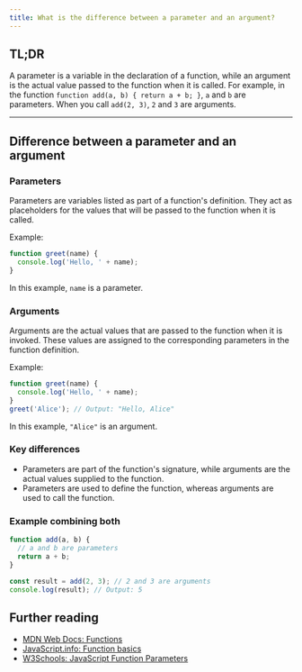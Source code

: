 ```yaml
---
title: What is the difference between a parameter and an argument?
---
```


## TL;DR

A parameter is a variable in the declaration of a function, while an argument is the actual value passed to the function when it is called. For example, in the function `function add(a, b) { return a + b; }`, `a` and `b` are parameters. When you call `add(2, 3)`, `2` and `3` are arguments.

---

## Difference between a parameter and an argument

### Parameters

Parameters are variables listed as part of a function's definition. They act as placeholders for the values that will be passed to the function when it is called.

Example:

```js
function greet(name) {
  console.log('Hello, ' + name);
}
```

In this example, `name` is a parameter.

### Arguments

Arguments are the actual values that are passed to the function when it is invoked. These values are assigned to the corresponding parameters in the function definition.

Example:

```js live
function greet(name) {
  console.log('Hello, ' + name);
}
greet('Alice'); // Output: "Hello, Alice"
```

In this example, `"Alice"` is an argument.

### Key differences

- Parameters are part of the function's signature, while arguments are the actual values supplied to the function.
- Parameters are used to define the function, whereas arguments are used to call the function.

### Example combining both

```js live
function add(a, b) {
  // a and b are parameters
  return a + b;
}

const result = add(2, 3); // 2 and 3 are arguments
console.log(result); // Output: 5
```

## Further reading

- [MDN Web Docs: Functions](https://developer.mozilla.org/en-US/docs/Web/JavaScript/Guide/Functions)
- [JavaScript.info: Function basics](https://javascript.info/function-basics)
- [W3Schools: JavaScript Function Parameters](https://www.w3schools.com/js/js_function_parameters.asp)
